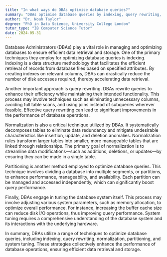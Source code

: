 ```yaml
---
title: "In what ways do DBAs optimise database queries?"
summary: "DBAs optimise database queries by indexing, query rewriting, normalisation, partitioning, and tuning the database system."
author: "Dr. Noah Taylor"
degree: "PhD in Data Science, University College London"
tutor_type: "IB Computer Science Tutor"
date: 2024-05-31
---
```


Database Administrators (DBAs) play a vital role in managing and optimizing databases to ensure efficient data retrieval and storage. One of the primary techniques they employ for optimizing database queries is indexing. Indexing is a data structure methodology that facilitates the efficient retrieval of records from database files based on specified attributes. By creating indexes on relevant columns, DBAs can drastically reduce the number of disk accesses required, thereby accelerating data retrieval.

Another important approach is query rewriting. DBAs rewrite queries to enhance their efficiency while maintaining their intended functionality. This process may involve techniques such as eliminating unnecessary columns, avoiding full table scans, and using joins instead of subqueries wherever feasible. Effective query rewriting can lead to significant improvements in the performance of database operations.

Normalization is also a critical technique utilized by DBAs. It systematically decomposes tables to eliminate data redundancy and mitigate undesirable characteristics like insertion, update, and deletion anomalies. Normalization rules transform larger tables into smaller, more manageable tables that are linked through relationships. The primary goal of normalization is to streamline data modifications—such as additions, deletions, or updates—by ensuring they can be made in a single table.

Partitioning is another method employed to optimize database queries. This technique involves dividing a database into multiple segments, or partitions, to enhance performance, manageability, and availability. Each partition can be managed and accessed independently, which can significantly boost query performance.

Finally, DBAs engage in tuning the database system itself. This process may involve adjusting various system parameters, such as memory allocation, to optimize overall performance. For instance, increasing the buffer cache size can reduce disk I/O operations, thus improving query performance. System tuning requires a comprehensive understanding of the database system and its interactions with the underlying hardware.

In summary, DBAs utilize a range of techniques to optimize database queries, including indexing, query rewriting, normalization, partitioning, and system tuning. These strategies collectively enhance the performance of database operations, ensuring efficient data retrieval and storage.
    